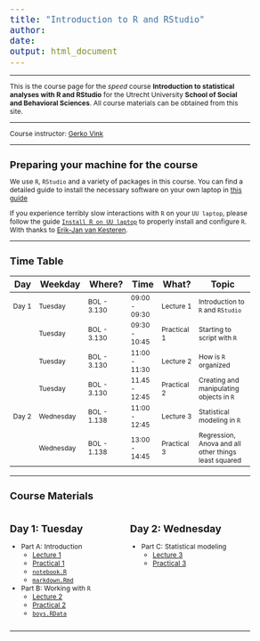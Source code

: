 ```yaml
---
title: "Introduction to R and RStudio"
author: 
date: 
output: html_document
---
```


<style type="text/css">

body{ /* Normal  */
      font-size: 12px;
  }
td {  /* Table  */
  font-size: 12px;
}
h1.title {
  font-size: 18px;
  color: DarkBlue;
}
h1 { /* Header 1 */
  font-size: 18px;
}
h2 { /* Header 2 */
    font-size: 18px;
}
h3 { /* Header 3 */
  font-size: 18px;
}
code.r{ /* Code block */
    font-size: 18px;
}
pre { /* Code block - determines code spacing between lines */
    font-size: 18px;
}
</style>

<style>
.column-left{
  float: left;
  width: 50%;
  text-align: left;
}
.column-right{
  float: right;
  width: 50%;
  text-align: left;
}
.span-wide{
  float: right;
  width: 100%;
  text-align: left;
}
</style>

---

This is the course page for the *speed* course **Introduction to statistical analyses with R and RStudio** for the Utrecht University **School of Social and Behavioral Sciences**. All course materials can be obtained from this site. 

---

Course instructor: 
[Gerko Vink](https://www.gerkovink.com)

---

# Preparing your machine for the course
We use `R`, `RStudio` and a variety of packages in this course. You can find a detailed guide to install the necessary software on your own laptop in [this guide](How_to_prepare.html)

If you experience terribly slow interactions with `R` on your `UU laptop`, please follow the guide [`Install R on UU laptop`](https://gist.github.com/vankesteren/f2e198aa5ab4f6262b21a3d13bbea0b5) to properly install and configure `R`. With thanks to [Erik-Jan van Kesteren](https://erikjanvankesteren.nl).

---

# Time Table

| Day   | Weekday   | Where? | Time          | What?            | Topic                                                 |
|-------|-----------|-----------| ---------------|------------|-------------------------------------------------------|
| Day 1 | Tuesday | BOL - 3.130 | 09:00 - 09:30 | Lecture 1        | Introduction to `R` and `RStudio`|
|       | Tuesday | BOL - 3.130 | 09:30 - 10:45 | Practical 1      | Starting to script with `R`|
|       | Tuesday | BOL - 3.130 | 11:00 - 11:30 | Lecture 2        | How is `R` organized |
|       | Tuesday | BOL - 3.130 | 11.45 - 12:45 | Practical 2      | Creating and manipulating objects in `R`|
| Day 2 | Wednesday | BOL - 1.138 | 11:00 - 12:45 |  Lecture 3     | Statistical modeling in `R`|
|       | Wednesday | BOL - 1.138 | 13:00 - 14:45 |  Practical 3   | Regression, Anova and all other things least squared|

---

# Course Materials

<div class="column-left">
## Day 1: Tuesday
- Part A: Introduction
    - [Lecture 1](Part A - Introduction/Lecture_A.html)
    - [Practical 1](Part A - Introduction/Practical_A_walkthrough.html)
    - [`notebook.R`](Part A - Introduction/notebook.R)
    - [`markdown.Rmd`](Part A - Introduction/markdown.Rmd)
- Part B: Working with `R`
    - [Lecture 2](Part B - How is R organized/Lecture_B.html)
    - [Practical 2](Part B - How is R organized/Practical_B_walkthrough.html)
    - [`boys.RData`](Part B - How is R organized/boys.RData)
</div>

<div class="column-right">
## Day 2: Wednesday
- Part C: Statistical modeling
    - [Lecture 3](Part E - Model estimation/Lecture_E.html)
    - [Practical 3](Part E - Model estimation/Practical_E_walkthrough.html)
</div>


<div class="span-wide">

---

</div>
